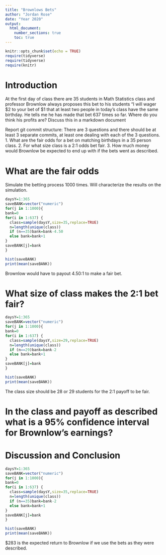 ```yaml
---
title: "Brownlows Bets"
author: "Jordan Rose"
date: "Year 2020"
output: 
  html_document:
    number_sections: true
    toc: true
---
```


```r
knitr::opts_chunk$set(echo = TRUE)
require(tidyverse)
require(tidyverse)
require(knitr)
```


<!-- We recommend you use git branches -- create a separate branch for each major section i.e. Introduction, Methods, Results, Inferential Results, and Discussion and Conclusions - leave the YAML block untouched until the final merge where you put in your own name !-->

# Introduction

<!--In this section you explain what you are trying to show.  Where did the data come from?  What is the research or other question you are trying to answer?!-->

 At the first day of class there are 35 students in Math Statistics class and professor Brownlow always proposes this bet to his students "I will wager $2 to your bet of $1 that at least two people in today's class have  the same birthday.  He tells me he has made that bet 637 times so far. Where do you think his profits are? Discuss this in a markdown document
 
Report git commit structure:
There are 3 questions and there should be at least 3 separate commits, at least one dealing with each of the 3 questions.
1. What are the fair odds for a bet on matching birthdays in a 35 person class.
2. For what size class is a 2:1 odds bet fair.
3. How much money would Brownlow be expected to end up with if the bets went as described.

# What are the fair odds  


<!--Decide on your methods:  In this section explain the approach you will take to attack the issue --- how will you decide on a likely estimate of professor Brownlow's earnings or losses after 637 bets. Also explain how you construct a 95% confidence interval about your estimate of his winnings !-->
Simulate the betting process 1000 times. Will characterize the results on the simulation. 

```r
daysY=1:365
saveBANK=vector("numeric")
for(j in 1:1000){
bank=0
for(i in 1:637) {
  class=sample(daysY,size=35,replace=TRUE)
  n=length(unique(class))
  if (n==35)bank=bank-4.50
  else bank=bank+1
}
saveBANK[j]=bank
}
```

```r
hist(saveBANK)
print(mean(saveBANK))
```

Brownlow would have to payout 4.50:1 to make a fair bet. 

# What size of class makes the 2:1 bet fair?  
<!--Explain and display the results of your method of coming up with the estimate of professor Brownlows betting profits!-->

```r
daysY=1:365
saveBANK=vector("numeric")
for(j in 1:1000){
bank=0
for(i in 1:637) {
  class=sample(daysY,size=29,replace=TRUE)
  n=length(unique(class))
  if (n==29)bank=bank-2
  else bank=bank+1
}
saveBANK[j]=bank
}
```

```r
hist(saveBANK)
print(mean(saveBANK))
```

The class size should be 28 or 29 students for the 2:1 payoff to be fair. 

# In the class and payoff as described what is a 95% confidence interval for Brownlow's earnings?
  
<!--Explain and display your method of coming up with a 95% confidence interval of  professor Brownlows winnings (or losings)-->


# Discussion and Conclusion

<!--Discussion and conclusion here.  If professor Brownlow is consistantly making or losing money how could he change his payout so that his profits center on zero?  Also discuss what size his class should be in order to have his current scheme balance at zero profit.!-->

```r
daysY=1:365
saveBANK=vector("numeric")
for(j in 1:1000){
bank=0
for(i in 1:637) {
  class=sample(daysY,size=35,replace=TRUE)
  n=length(unique(class))
  if (n==35)bank=bank-2
  else bank=bank+1
}
saveBANK[j]=bank
}
```

```r
hist(saveBANK)
print(mean(saveBANK))
```

$283 is the expected return to Brownlow if we use the bets as they were described. 

